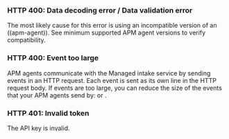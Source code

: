 
<div id="bad-request"></div>

### HTTP 400: Data decoding error / Data validation error

The most likely cause for this error is using an incompatible version of an ((apm-agent)).
See <DocLink slug="/serverless/observability/apm-agents-elastic-apm-agents" section="minimum-supported-versions">minimum supported APM agent versions</DocLink> to verify compatibility.

<div id="event-too-large"></div>

### HTTP 400: Event too large

APM agents communicate with the Managed intake service by sending events in an HTTP request. Each event is sent as its own line in the HTTP request body. If events are too large, you can reduce the size of the events that your APM agents send by: <DocLink slug="/serverless/observability/apm-compress-spans" text="enabling span compression" /> or <DocLink slug="/serverless/observability/apm-stacktrace-collection" text="reducing collected stack trace information" />.

<div id="unauthorized"></div>

### HTTP 401: Invalid token

The API key is invalid.
